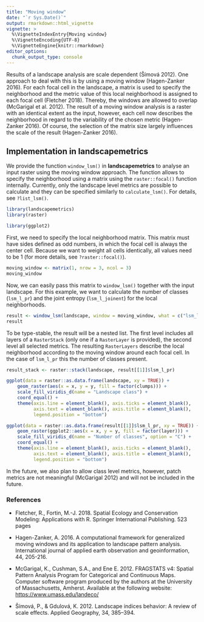 ```yaml
---
title: "Moving window"
date: "`r Sys.Date()`"
output: rmarkdown::html_vignette
vignette: >
  %\VignetteIndexEntry{Moving window}
  %\VignetteEncoding{UTF-8}
  %\VignetteEngine{knitr::rmarkdown}
editor_options: 
  chunk_output_type: console
---
```


Results of a landscape analysis are scale dependent (Šímová 2012). One approach to deal with this is by using a moving window (Hagen-Zanker 2016). For each focal cell in the landscape, a matrix is used to specify the neighborhood and the metric value of this local neighborhood is assigned to each focal cell (Fletcher 2018). Thereby, the windows are allowed to overlap (McGarigal et al. 2012). The result of a moving window analysis is a raster with an identical extent as the input, however, each cell now describes the neighborhood in regard to the variability of the chosen metric (Hagen-Zanker 2016). Of course, the selection of the matrix size largely influences the scale of the result (Hagen-Zanker 2016).

## Implementation in **landscapemetrics**

We provide the function `window_lsm()` in **landscapemetrics** to analyse an input raster using the moving window approach. The function allows to specify the neighborhood using a matrix using the `raster::focal()` function internally.  Currently, only the landscape level metrics are possible to calculate and they can be specified similarly to `calculate_lsm()`. For details, see `?list_lsm()`.

```r
library(landscapemetrics)
library(raster)

library(ggplot2)
```

First, we need to specify the local neighborhood matrix. This matrix must have sides defined as odd numbers, in which the focal cell is always the center cell.  Because we want to weight all cells identically, all values need to be 1 (for more details, see `?raster::focal()`). 

```r
moving_window <- matrix(1, nrow = 3, ncol = 3)
moving_window
```

Now, we can easily pass this matrix to `window_lsm()` together with the input landscape. For this example, we want to calculate the number of classes (`lsm_l_pr`) and the joint entropy (`lsm_l_joinent`) for the local neighborhoods.

```r
result <- window_lsm(landscape, window = moving_window, what = c("lsm_l_pr", "lsm_l_joinent"))
result
```

To be type-stable, the result will be a nested list.  The first level includes all layers of a `RasterStack` (only one if a `RasterLayer` is provided), the second level all selected metrics. The resulting `RasterLayers` describe the local neighborhood according to the moving window around each focal cell. In the case of `lsm_l_pr` this the number of classes present.

```r
result_stack <- raster::stack(landscape, result[[1]]$lsm_l_pr)

ggplot(data = raster::as.data.frame(landscape, xy = TRUE)) + 
    geom_raster(aes(x = x, y = y, fill = factor(clumps))) + 
    scale_fill_viridis_d(name = "Landscape class") + 
    coord_equal() + 
    theme(axis.line = element_blank(), axis.ticks = element_blank(), 
          axis.text = element_blank(), axis.title = element_blank(), 
          legend.position = "bottom")

ggplot(data = raster::as.data.frame(result[[1]]$lsm_l_pr, xy = TRUE)) + 
    geom_raster(ggplot2::aes(x = x, y = y, fill = factor(layer))) + 
    scale_fill_viridis_d(name = "Number of classes", option = "C") + 
    coord_equal() + 
    theme(axis.line = element_blank(), axis.ticks = element_blank(), 
          axis.text = element_blank(), axis.title = element_blank(), 
          legend.position = "bottom")
```

In the future, we also plan to allow class level metrics, however, patch metrics are not meaningful (McGarigal 2012) and will not be included in the future.

### References 

- Fletcher, R., Fortin, M.-J. 2018. Spatial Ecology and Conservation Modeling: Applications with R. Springer International Publishing. 523 pages

- Hagen-Zanker, A. 2016. A computational framework for generalized moving windows and its application to landscape pattern analysis. International journal of applied earth observation and geoinformation, 44, 205-216.

- McGarigal, K., Cushman, S.A., and Ene E. 2012. FRAGSTATS v4: Spatial Pattern Analysis Program for Categorical and Continuous Maps. Computer software program produced by the authors at the University of Massachusetts, Amherst. Available at the following website: <https://www.umass.edu/landeco/>

- Šímová, P., & Gdulová, K. 2012. Landscape indices behavior: A review of scale effects. Applied Geography, 34, 385–394.
